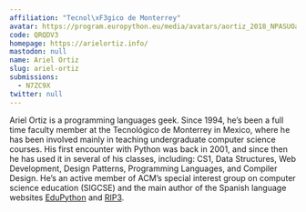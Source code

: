 ```yaml
---
affiliation: "Tecnol\xF3gico de Monterrey"
avatar: https://program.europython.eu/media/avatars/aortiz_2018_NPASUOa.jpg
code: QRQDV3
homepage: https://arielortiz.info/
mastodon: null
name: Ariel Ortiz
slug: ariel-ortiz
submissions:
  - N7ZC9X
twitter: null
---
```


Ariel Ortiz is a programming languages geek. Since 1994, he’s been a full time
faculty member at the Tecnológico de Monterrey in Mexico, where he has been
involved mainly in teaching undergraduate computer science courses. His first
encounter with Python was back in 2001, and since then he has used it in several
of his classes, including: CS1, Data Structures, Web Development, Design
Patterns, Programming Languages, and Compiler Design. He’s an active member of
ACM’s special interest group on computer science education (SIGCSE) and the main
author of the Spanish language websites
[EduPython](https://edupython.blogspot.com/) and
[RIP3](https://arielortiz.info/rip3/).
